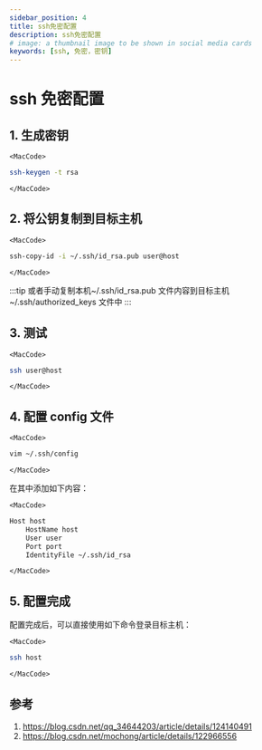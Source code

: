 ```yaml
---
sidebar_position: 4
title: ssh免密配置
description: ssh免密配置
# image: a thumbnail image to be shown in social media cards
keywords: [ssh, 免密，密钥]
---
```



# ssh 免密配置

## 1. 生成密钥

```mdx-code-block
<MacCode>
```

```bash
ssh-keygen -t rsa
```

```mdx-code-block
</MacCode>
```

## 2. 将公钥复制到目标主机

```mdx-code-block
<MacCode>
```

```bash
ssh-copy-id -i ~/.ssh/id_rsa.pub user@host
```

```mdx-code-block
</MacCode>
```

:::tip
或者手动复制本机~/.ssh/id_rsa.pub 文件内容到目标主机~/.ssh/authorized_keys 文件中
:::

## 3. 测试

```mdx-code-block
<MacCode>
```

```bash
ssh user@host
```

```mdx-code-block
</MacCode>
```

## 4. 配置 config 文件

```mdx-code-block
<MacCode>
```

```bash
vim ~/.ssh/config
```

```mdx-code-block
</MacCode>
```

在其中添加如下内容：

```mdx-code-block
<MacCode>
```

```bash
Host host
    HostName host
    User user
    Port port
    IdentityFile ~/.ssh/id_rsa
```

```mdx-code-block
</MacCode>
```

## 5. 配置完成

配置完成后，可以直接使用如下命令登录目标主机：

```mdx-code-block
<MacCode>
```

```bash
ssh host
```

```mdx-code-block
</MacCode>
```

## 参考

1. https://blog.csdn.net/qq_34644203/article/details/124140491
2. https://blog.csdn.net/mochong/article/details/122966556
